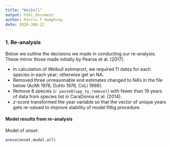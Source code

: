 ```yaml
---
title: "Weibull"
output: html_document
author: Parris T Humphrey
date: 2020-JAN-21
---
```



### 1. Re-analysis

Below we outline the decisions we made in conducting our re-analysis. These mirror those made initially by Pearse et al. (2017).

* In calculation of Weibull estimarort, we required 11 dates for each species in each year; otherwise get an NA.
* Removed three unreasonable end estimates changed to NA's in the file below (AcMi 1976, DuHo 1976, CoLi 1996).
* Remove 8 species (`r paste0(spp_to_remove)`) with fewer than 19 years of data from species list in CaraDonna et al. (2014).
* $z$-score transformed the year variable so that the vector of unique years gets re-valued to improve stability of model fittig procedure.

#### Model results from re-analysis

Model of *onset*:
```r
anova(onset.model.all)
```

